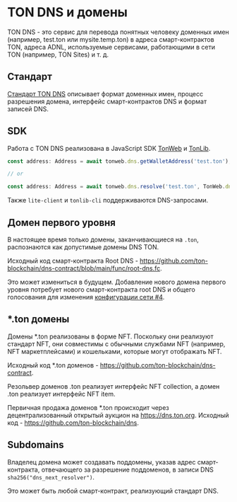 
# TON DNS и домены

TON DNS - это сервис для перевода понятных человеку доменных имен (например, test.ton или mysite.temp.ton) в адреса смарт-контрактов TON, адреса ADNL, используемые сервисами, работающими в сети TON (например, TON Sites) и т. д.

## Стандарт

[Стандарт TON DNS](https://github.com/ton-blockchain/TIPs/issues/81) описывает формат доменных имен, процесс разрешения домена, интерфейс смарт-контрактов DNS и формат записей DNS.

## SDK

Работа с TON DNS реализована в JavaScript SDK [TonWeb](https://github.com/toncenter/tonweb) и [TonLib](https://ton.org/#/apis/?id=_2-ton-api).

```js
const address: Address = await tonweb.dns.getWalletAddress('test.ton');

// or 

const address: Address = await tonweb.dns.resolve('test.ton', TonWeb.dns.DNS_CATEGORY_WALLET);
```

Также `lite-client` и `tonlib-cli` поддерживаются DNS-запросами.

## Домен первого уровня

В настоящее время только домены, заканчивающиеся на `.ton`, распознаются как допустимые домены DNS TON.

Исходный код смарт-контракта Root DNS - https://github.com/ton-blockchain/dns-contract/blob/main/func/root-dns.fc.

Это может измениться в будущем. Добавление нового домена первого уровня потребует нового смарт-контракта root DNS и общего голосования для изменения [конфигурации сети #4](https://ton.org/#/smart-contracts/governance?id=config).

## \*.ton домены

Домены \*.ton реализованы в форме NFT. Поскольку они реализуют стандарт NFT, они совместимы с обычными службами NFT (например, NFT маркетплейсами) и кошельками, которые могут отображать NFT.

Исходный код \*.ton доменов - https://github.com/ton-blockchain/dns-contract.

Резольвер доменов .ton реализует интерфейс NFT collection, а домен .ton реализует интерфейс NFT item.

Первичная продажа доменов \*.ton происходит через децентрализованный открытый аукцион на https://dns.ton.org. Исходный код - https://github.com/ton-blockchain/dns.

## Subdomains

Владелец домена может создавать поддомены, указав адрес смарт-контракта, отвечающего за разрешение поддоменов, в записи DNS `sha256("dns_next_resolver")`.

Это может быть любой смарт-контракт, реализующий стандарт DNS.

<Feedback />
